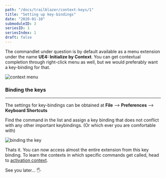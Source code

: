 ```yaml
---
path: "/docs/trailblazer/context-keys/1"
title: "Setting up key-bindings"
date: "2020-01-10"
submoduleID: 3
seriesID: 1
seriesIndex: 1
draft: false
---
```


The commandlet under question is by default available as a menu extension under the name **UE4: Initialize by Context**.
You can get contextual completion through right-click menu as well, but we would preferably want a key-binding for that.

![context menu](../../../../images/DaedalusAPI/context-module/contextmenu.png)

### Binding the keys

---

The settings for key-bindings can be obtained at **File** --> **Preferences** --> **Keyboard Shortcuts**

Find the command in the list and assign a key binding that does not conflict with any other important keybindings. (Or which ever you are comfortable with)

![binding the key](../../../../images/DaedalusAPI/context-module/keybindings.png)

Thats it. You can now access almost the entire extension from this key binding. 
To learn the contexts in which specific commands get called, head to [activation context](/docs/trailblazer/context-keys/2).

See you later... 🖐
